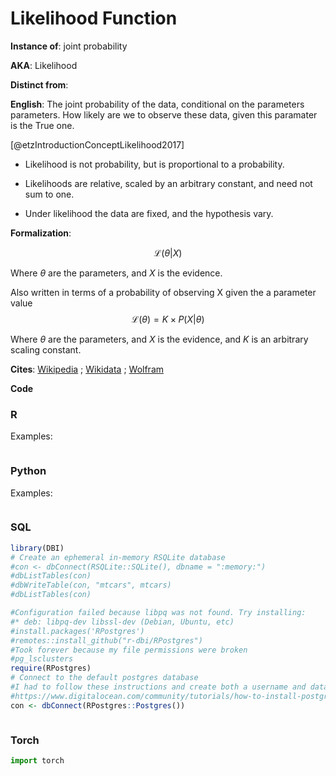 # Likelihood Function

**Instance of**: joint probability

**AKA**: Likelihood

**Distinct from**: 

**English**: The joint probability of the data, conditional on the parameters parameters. How likely are we to observe these data, given this paramater is the True one.

[@etzIntroductionConceptLikelihood2017]

* Likelihood is not probability, but is proportional to a probability.

* Likelihoods are relative, scaled by an arbitrary constant, and need not sum to one.

* Under likelihood the data are fixed, and the hypothesis vary.

**Formalization**:


$$ 
\mathcal{L}(\theta|X)
$$

::: {.column-margin}
Where $\theta$ are the parameters, and $X$ is the evidence.
:::



Also written in terms of a probability of observing X given the a parameter value
$$ 
\mathcal{L}(\theta) = K \times P(X|\theta)
$$

::: {.column-margin}
Where $\theta$ are the parameters, and $X$ is the evidence, and $K$ is an arbitrary scaling constant.
:::

    
**Cites**: [Wikipedia](https://en.wikipedia.org/wiki/Likelihood_function) ; [Wikidata]() ; [Wolfram]()
  
**Code**
    
::: panel-tabset
  
### R
[]()
  
Examples:
    
```r
```


### Python

[]()

Examples:
  
```python
```


### SQL

[]()

```r
library(DBI)
# Create an ephemeral in-memory RSQLite database
#con <- dbConnect(RSQLite::SQLite(), dbname = ":memory:")
#dbListTables(con)
#dbWriteTable(con, "mtcars", mtcars)
#dbListTables(con)

#Configuration failed because libpq was not found. Try installing:
#* deb: libpq-dev libssl-dev (Debian, Ubuntu, etc)
#install.packages('RPostgres')
#remotes::install_github("r-dbi/RPostgres")
#Took forever because my file permissions were broken
#pg_lsclusters
require(RPostgres)
# Connect to the default postgres database
#I had to follow these instructions and create both a username and database that matched my ubuntu name
#https://www.digitalocean.com/community/tutorials/how-to-install-postgresql-on-ubuntu-20-04-quickstart
con <- dbConnect(RPostgres::Postgres())

```

```sql
```

### Torch

```python
import torch

```

:::
